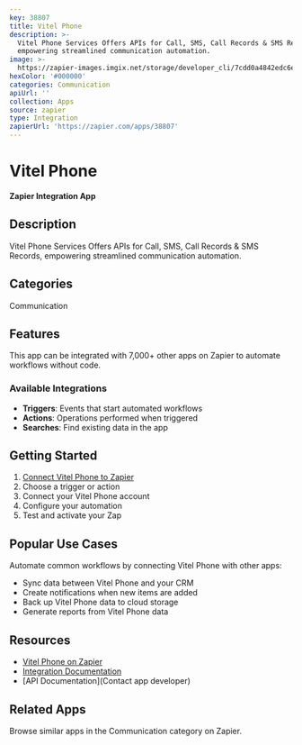 ```yaml
---
key: 38807
title: Vitel Phone
description: >-
  Vitel Phone Services Offers APIs for Call, SMS, Call Records & SMS Records,
  empowering streamlined communication automation.
image: >-
  https://zapier-images.imgix.net/storage/developer_cli/7cdd0a4842edc6ebb910725558a44af1.png?auto=format%2Ccompress&ixlib=python-3.0.0&q=50
hexColor: '#000000'
categories: Communication
apiUrl: ''
collection: Apps
source: zapier
type: Integration
zapierUrl: 'https://zapier.com/apps/38807'
---
```

# Vitel Phone

**Zapier Integration App**

## Description

Vitel Phone Services Offers APIs for Call, SMS, Call Records & SMS Records, empowering streamlined communication automation.

## Categories

Communication

## Features

This app can be integrated with 7,000+ other apps on Zapier to automate workflows without code.

### Available Integrations

- **Triggers**: Events that start automated workflows
- **Actions**: Operations performed when triggered
- **Searches**: Find existing data in the app

## Getting Started

1. [Connect Vitel Phone to Zapier](https://zapier.com/apps/38807)
2. Choose a trigger or action
3. Connect your Vitel Phone account
4. Configure your automation
5. Test and activate your Zap

## Popular Use Cases

Automate common workflows by connecting Vitel Phone with other apps:

- Sync data between Vitel Phone and your CRM
- Create notifications when new items are added
- Back up Vitel Phone data to cloud storage
- Generate reports from Vitel Phone data

## Resources

- [Vitel Phone on Zapier](https://zapier.com/apps/38807)
- [Integration Documentation](https://zapier.com/apps/38807/integrations)
- [API Documentation](Contact app developer)

## Related Apps

Browse similar apps in the Communication category on Zapier.
